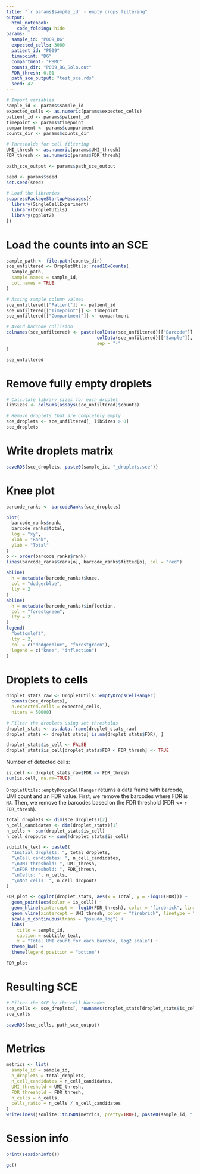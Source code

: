 ```yaml
---
title: "`r params$sample_id` - empty drops filtering"
output:
  html_notebook:
    code_folding: hide
params:
  sample_id: "P009_DG"
  expected_cells: 3000
  patient_id: "P009"
  timepoint: "DG"
  compartment: "PBMC"
  counts_dir: "P009_DG_Solo.out"
  FDR_thresh: 0.01
  path_sce_output: "test_sce.rds"
  seed: 42
---
```


```r
# Import variables
sample_id <- params$sample_id
expected_cells <- as.numeric(params$expected_cells)
patient_id <- params$patient_id
timepoint <- params$timepoint
compartment <- params$compartment
counts_dir <- params$counts_dir

# Thresholds for cell filtering
UMI_thresh <- as.numeric(params$UMI_thresh)
FDR_thresh <- as.numeric(params$FDR_thresh)

path_sce_output <- params$path_sce_output

seed <- params$seed
set.seed(seed)

# Load the libraries
suppressPackageStartupMessages({
  library(SingleCellExperiment)
  library(DropletUtils)
  library(ggplot2)
})
```

# Load the counts into an SCE

```r
sample_path <- file.path(counts_dir)
sce_unfiltered <- DropletUtils::read10xCounts(
  sample_path,
  sample.names = sample_id,
  col.names = TRUE
)

# Assing sample column values
sce_unfiltered[["Patient"]] <- patient_id
sce_unfiltered[["Timepoint"]] <- timepoint
sce_unfiltered[["Compartment"]] <- compartment

# Avoid barcode collision
colnames(sce_unfiltered) <- paste(colData(sce_unfiltered)[["Barcode"]],
                                  colData(sce_unfiltered)[["Sample"]],
                                  sep = "-"
)

sce_unfiltered
```

# Remove fully empty droplets

```r
# Calculate library sizes for each droplet
libSizes <- colSums(assays(sce_unfiltered)$counts)

# Remove droplets that are completely empty
sce_droplets <- sce_unfiltered[, libSizes > 0]
sce_droplets
```

# Write droplets matrix

```r
saveRDS(sce_droplets, paste0(sample_id, "_droplets.sce"))
```

# Knee plot

```r
barcode_ranks <- barcodeRanks(sce_droplets)

plot(
  barcode_ranks$rank,
  barcode_ranks$total,
  log = "xy",
  xlab = "Rank",
  ylab = "Total"
)
o <- order(barcode_ranks$rank)
lines(barcode_ranks$rank[o], barcode_ranks$fitted[o], col = "red")

abline(
  h = metadata(barcode_ranks)$knee,
  col = "dodgerblue",
  lty = 2
)
abline(
  h = metadata(barcode_ranks)$inflection,
  col = "forestgreen",
  lty = 2
)
legend(
  "bottomleft",
  lty = 2,
  col = c("dodgerblue", "forestgreen"),
  legend = c("knee", "inflection")
)
```

# Droplets to cells

```r
droplet_stats_raw <- DropletUtils::emptyDropsCellRanger(
  counts(sce_droplets),
  n.expected.cells = expected_cells,
  niters = 50000)

# Filter the droplets using set thresholds
droplet_stats <- as.data.frame(droplet_stats_raw)
droplet_stats <- droplet_stats[!is.na(droplet_stats$FDR), ]

droplet_stats$is_cell <- FALSE
droplet_stats$is_cell[droplet_stats$FDR < FDR_thresh] <- TRUE
```

Number of detected cells:

```r
is.cell <- droplet_stats_raw$FDR <= FDR_thresh
sum(is.cell, na.rm=TRUE)
```

`DropletUtils::emptyDropsCellRanger` returns a data frame with barcode, UMI count and an FDR value.
First, we remove the barcodes where FDR is `NA`.
Then, we remove the barcodes based on the FDR threshold (FDR <= `r FDR_thresh`).

```r
total_droplets <- dim(sce_droplets)[2]
n_cell_candidates <- dim(droplet_stats)[1]
n_cells <- sum(droplet_stats$is_cell)
n_cell_dropouts <- sum(!droplet_stats$is_cell)

subtitle_text <- paste0(
  "Initial droplets: ", total_droplets,
  "\nCell candidates: ", n_cell_candidates,
  "\nUMI threshold: ", UMI_thresh,
  "\nFDR threshold: ", FDR_thresh,
  "\nCells: ", n_cells,
  "\nNot cells: ", n_cell_dropouts
)

FDR_plot <- ggplot(droplet_stats, aes(x = Total, y = -log10(FDR))) +
  geom_point(aes(color = is_cell)) +
  geom_hline(yintercept = -log10(FDR_thresh), color = "firebrick", linetype = "dashed") +
  geom_vline(xintercept = UMI_thresh, color = "firebrick", linetype = "dashed") +
  scale_x_continuous(trans = "pseudo_log") +
  labs(
    title = sample_id,
    caption = subtitle_text,
    x = "Total UMI count for each barcode, log2 scale") +
  theme_bw() +
  theme(legend.position = "bottom")

FDR_plot
```

# Resulting SCE

```r
# Filter the SCE by the cell barcodes
sce_cells <- sce_droplets[, rownames(droplet_stats[droplet_stats$is_cell, ])]
sce_cells
```

```r
saveRDS(sce_cells, path_sce_output)
```

# Metrics

```r
metrics <- list(
  sample_id = sample_id,
  n_droplets = total_droplets,
  n_cell_candidates = n_cell_candidates,
  UMI_threshold = UMI_thresh,
  FDR_threshold = FDR_thresh,
  n_cells = n_cells,
  cells_ratio = n_cells / n_cell_candidates
)
writeLines(jsonlite::toJSON(metrics, pretty=TRUE), paste0(sample_id, "_droplet_metrics.json"))
```

# Session info

```r
print(sessionInfo())
```

```r
gc()
```
